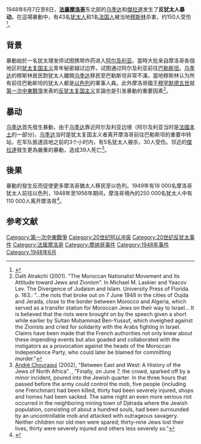 1948年6月7日至8日，'''[[法屬摩洛哥|法屬摩洛哥]]'''东北部的[[乌季达|乌季达]]和[[傑拉達|傑拉達]]发生了'''反犹太人暴动'''。在這場暴動中，有43名[[犹太人|犹太人]]和1名[[法兰西人|法国人]]被当地[[穆斯林|穆斯林]]杀害，约150人受伤<ref name="Bostom2008">{{Cite book|last=Andrew G. Bostom|title=The legacy of Islamic antisemitism: from sacred texts to solemn history|url=https://books.google.com/books?id=yIkQAQAAIAAJ|accessdate=6 March 2011|year=2008|publisher=Prometheus Books|page=160|archive-date=2020-10-07|archive-url=https://web.archive.org/web/20201007043307/https://books.google.com/books?id=yIkQAQAAIAAJ|dead-url=no}}</ref>。

== 背景 ==
暴動始於一名犹太理发师试图携带炸药进入[[阿尔及利亚|阿尔及利亚]]。當時大批来自摩洛哥各個地区的[[犹太复国主义|犹太复国主义]]青年秘密越过边界，试图通过阿尔及利亚前往[[巴勒斯坦地區|巴勒斯坦]]。[[乌季达|乌季达]]的穆斯林居民對犹太人離開[[乌季达|乌季达]]移民至巴勒斯坦非常不滿，當地穆斯林认为所有前往巴勒斯坦的犹太人都是[[以色列|以色列]]的軍事人員{{Sfn|Mandel|2014}}。此外摩洛哥國王[[穆罕默德五世_(摩洛哥)|穆罕默德五世]]就[[第一次中東戰爭|第一次中東戰爭]]发表的[[反錫安主義|反犹太复国主义]]言論也是引发暴動的重要因素<ref name="Atrakchi">Dalit Atrakchi (2001). "The Moroccan Nationalist Movement and Its Attitude toward Jews and Zionism". In Michael M. Laskier and Yaacov Lev. The Divergence of Judaism and Islam. University Press of Florida. p. 163.: "...the riots that broke out on 7 June 1948 in the cities of Oujda and Jerada, close to the border between Morocco and Algeria, which served as a transfer station for Moroccan Jews on their way to Israel... It is believed that the riots were brought on by the speech given a short while earlier by Sultan Muḥammad Ben-Yussuf, which inveighed against the Zionists and cried for solidarity with the Arabs fighting in Israel. Claims have been made that the French authorities not only knew about these impending events but also goaded and collaborated with the instigators as a provocation against the heads of the Moroccan Independence Party, who could later be blamed for committing murder."</ref>。

== 暴动 ==
[[乌季达|乌季达]]首先發生暴動，由于[[乌季达|乌季达]]靠近阿尔及利亚边境（阿尔及利亚当时是[[法國本土|法國本土]]的一部分)，[[乌季达|乌季达]]当时是犹太复国主义者离开摩洛哥前往巴勒斯坦的重要中转站，在军队抵達該地之前的3个小时内，有5名犹太人被杀，30人受伤。邻近的[[傑拉達|傑拉達]]發生更為嚴重的暴動，造成39人死亡<ref>[[André_Chouraqui|André Chouraqui]] (2002), "Between East and West: A History of the Jews of North Africa". {{ISBN|1-59045-118-X}}, "Finally, on June 7, the crowd, sparked off by a minor incident, poured into the Jewish quarter. In the three hours that passed before the army could control the mob, five people (including one Frenchman) had been killed, thirty had been severely injured, shops and homes had been sacked. The same night an even more serious riot occurred in the neighboring mining town of Djérada where the Jewish population, consisting of about a hundred souls, had been surrounded by an uncontrollable mob and attacked with outrageous savagery. Neither children nor old men were spared; thirty-nine Jews lost their lives, thirty were severely injured and others less severely so."</ref>。

== 後果 ==
暴動的發生反而促使更多摩洛哥猶太人移民至以色列。1949年有18 000名摩洛哥犹太人前往以色列，1948年至1956年期间，摩洛哥境內的250 000名犹太人中有110 000人离开摩洛哥<ref name="Haaretz">{{Cite web|title=This Day in Jewish History / Anti-Jewish Rioting in Morocco Leaves 44 Dead|url=https://www.haaretz.com/jewish/.premium-this-day-44-dead-after-anti-jewish-rioting-in-morocco-1.5251018|accessdate=6 May 2020|author=Green|date=8 June 2014|first=David B.|work=Haaretz|language=en|archive-date=2020-12-18|archive-url=https://web.archive.org/web/20201218153439/https://www.haaretz.com/jewish/.premium-this-day-44-dead-after-anti-jewish-rioting-in-morocco-1.5251018|dead-url=no}}</ref>。

== 参考文献 ==
{{Reflist}}

[[Category:第一次中東戰爭|Category:第一次中東戰爭]]
[[Category:20世纪阿以冲突|Category:20世纪阿以冲突]]
[[Category:20世纪反犹太事件|Category:20世纪反犹太事件]]
[[Category:法属摩洛哥|Category:法属摩洛哥]]
[[Category:摩纳哥事件|Category:摩纳哥事件]]
[[Category:1948年事件|Category:1948年事件]]
[[Category:1948年6月|Category:1948年6月]]